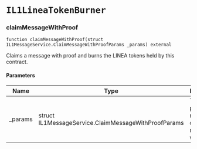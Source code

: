 # `IL1LineaTokenBurner`

### claimMessageWithProof

```solidity
function claimMessageWithProof(struct IL1MessageService.ClaimMessageWithProofParams _params) external
```

Claims a message with proof and burns the LINEA tokens held by this contract.

#### Parameters

| Name | Type | Description |
| ---- | ---- | ----------- |
| _params | struct IL1MessageService.ClaimMessageWithProofParams | The parameters required to claim the message with proof. |

